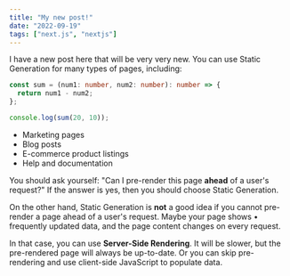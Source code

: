 ```yaml
---
title: "My new post!"
date: "2022-09-19"
tags: ["next.js", "nextjs"]
---
```


I have a new post here that will be very very new.
You can use Static Generation for many types of pages, including:

```ts
const sum = (num1: number, num2: number): number => {
  return num1 - num2;
};

console.log(sum(20, 10));
```

- Marketing pages
- Blog posts
- E-commerce product listings
- Help and documentation

<CustomImage
  src="https://img.freepik.com/free-photo/painting-mountain-lake-with-mountain-background_188544-9126.jpg"
  alt="Nice pic"
/>

You should ask yourself: "Can I pre-render this page **ahead** of a user's request?" If the answer is yes, then you should choose Static
Generation.

On the other hand, Static Generation is **not** a good idea if you cannot pre-render a page ahead of a user's request. Maybe your page
shows • frequently updated data, and the page content changes on every
request.

In that case, you can use **Server-Side Rendering**. It will be slower, but the pre-rendered page will always be up-to-date. Or you can skip
pre-rendering and use client-side JavaScript to populate data.

